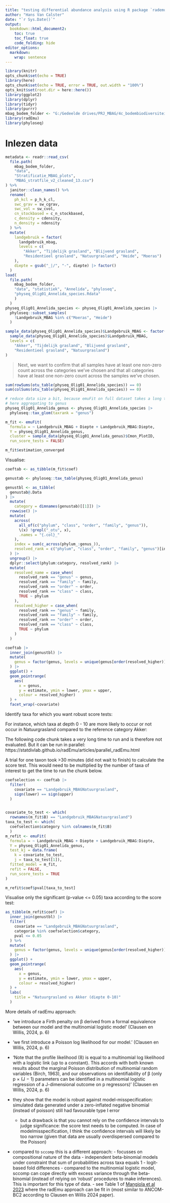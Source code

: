 ```yaml
---
title: "testing differential abundance analysis using R package `rademu`"
author: "Hans Van Calster"
date: "`r Sys.Date()`"
output:
  bookdown::html_document2:
    toc: true
    toc_float: true
    code_folding: hide
editor_options:
  markdown:
    wrap: sentence
---
```



```r
library(knitr)
opts_chunk$set(echo = TRUE)
library(here)
opts_chunk$set(echo = TRUE, error = TRUE, out.width = "100%")
opts_knit$set(root.dir = here::here())
library(ggplot2)
library(dplyr)
library(tidyr)
library(purrr)
mbag_bodem_folder <- "G:/Gedeelde drives/PRJ_MBAG/4c_bodembiodiversiteit" # nolint
library(radEmu)
library(phyloseq)
```

# Inlezen data

```r
metadata <- readr::read_csv(
  file.path(
    mbag_bodem_folder,
    "data", 
    "Stratificatie_MBAG_plots",
    "MBAG_stratfile_v2_cleaned_13.csv")
) %>%
  janitor::clean_names() %>%
  rename(
    ph_kcl = p_h_k_cl,
    swc_grav = sw_cgrav,
    swc_vol = sw_cvol,
    cn_stockbased = c_n_stockbased,
    c_density = cdensity,
    n_density = ndensity
  ) %>%
  mutate(
    landgebruik = factor(
      landgebruik_mbag,
      levels = c(
        "Akker", "Tijdelijk grasland", "Blijvend grasland",
        "Residentieel grasland", "Natuurgrasland", "Heide", "Moeras")
    ),
    diepte = gsub("_|/", "-", diepte) |> factor()
  )
load(
  file.path(
    mbag_bodem_folder,
    "data", "statistiek", "Annelida", "phyloseq",
    "physeq_Olig01_Annelida_species.Rdata"
    )
  )
physeq_Olig01_Annelida_species <- physeq_Olig01_Annelida_species |> 
  phyloseq::subset_samples(
    !Landgebruik_MBAG %in% c("Moeras", "Heide")
  )
```



```r
sample_data(physeq_Olig01_Annelida_species)$Landgebruik_MBAG <- factor(
  sample_data(physeq_Olig01_Annelida_species)$Landgebruik_MBAG,
  levels = c(
    "Akker", "Tijdelijk grasland", "Blijvend grasland",
    "Residentieel grasland", "Natuurgrasland")
)

```

>Next, we want to confirm that all samples have at least one non-zero count across the categories we’ve chosen and that all categories have at least one non-zero count across the samples we’ve chosen.

```r
sum(rowSums(otu_table(physeq_Olig01_Annelida_species)) == 0)
sum(colSums(otu_table(physeq_Olig01_Annelida_species)) == 0)
```

```r
# reduce data size a bit, because emuFit on full dataset takes a long time
# here aggregating to genus
physeq_Olig01_Annelida_genus <- physeq_Olig01_Annelida_species |>
  phyloseq::tax_glom(taxrank = "genus")
```



```r
m_fit <- emuFit(
  formula = ~ Landgebruik_MBAG + Diepte + Landgebruik_MBAG:Diepte, 
  Y = physeq_Olig01_Annelida_genus,
  cluster = sample_data(physeq_Olig01_Annelida_genus)$Cmon_PlotID,
  run_score_tests = FALSE) 

m_fit$estimation_converged
```

Visualise:

```r
coeftab <- as_tibble(m_fit$coef)

genustab <- phyloseq::tax_table(physeq_Olig01_Annelida_genus)

genustbl <- as_tibble(
  genustab@.Data
) |> 
  mutate(
    category = dimnames(genustab)[[1]]) |> 
  rowwise() |> 
  mutate(
    across(
      all_of(c("phylum", "class", "order", "family", "genus")),
      \(x) !grepl("_otu", x),
      .names = "{.col}_"
    ),
    index = sum(c_across(phylum_:genus_)),
    resolved_rank = c("phylum", "class", "order", "family", "genus")[index]
  ) |> 
  ungroup() |> 
  dplyr::select(phylum:category, resolved_rank) |> 
  mutate(
    resolved_name = case_when(
      resolved_rank == "genus" ~ genus,
      resolved_rank == "family" ~ family,
      resolved_rank == "order" ~ order,
      resolved_rank == "class" ~ class,
      TRUE ~ phylum
    ),
    resolved_higher = case_when(
      resolved_rank == "genus" ~ family,
      resolved_rank == "family" ~ family,
      resolved_rank == "order" ~ order,
      resolved_rank == "class" ~ class,
      TRUE ~ phylum
    )
  )

coeftab |>
  inner_join(genustbl) |> 
  mutate(
    genus = factor(genus, levels = unique(genus[order(resolved_higher)]))
  ) |> 
  ggplot() +
  geom_pointrange(
    aes(
      x = genus,
      y = estimate, ymin = lower, ymax = upper,
      colour = resolved_higher)
  ) + 
  facet_wrap(~covariate)

```

Identify taxa for which you want robust score tests:

For instance, which taxa at depth 0 - 10 are more likely to occur or not occur in Natuurgrasland compared to the reference category Akker:

The following code chunk takes a very long time to run and is therefore not evaluated.
But it can be run in parallel: https://statdivlab.github.io/radEmu/articles/parallel_radEmu.html

A trial for one taxon took >30 minutes (did not wait to finish) to calculate the score test.
This would need to be multiplied by the number of taxa of interest to get the time to run the chunk below.




```r
coefselection <- coeftab |> 
  filter(
    covariate == "Landgebruik_MBAGNatuurgrasland",
    sign(lower) == sign(upper)
  )


covariate_to_test <- which(
  rownames(m_fit$B) == "Landgebruik_MBAGNatuurgrasland")
taxa_to_test <- which(
  coefselection$category %in% colnames(m_fit$B)
  )
m_refit <- emuFit(
  formula = ~ Landgebruik_MBAG + Diepte + Landgebruik_MBAG:Diepte, 
  Y = physeq_Olig01_Annelida_genus,
  test_kj = data.frame(
    k = covariate_to_test, 
    j = taxa_to_test[1]),
  fitted_model = m_fit,
  refit = FALSE,
  run_score_tests = TRUE
)

m_refit$coef$pval[taxa_to_test]
```

Visualise only the significant (p-value <= 0.05) taxa according to the score test:

```r
as_tibble(m_refit$coef) |>
  inner_join(genustbl) |>
  filter(
    covariate == "Landgebruik_MBAGNatuurgrasland",
    categorie %in% coefselection$category,
    pval <= 0.05
  ) %>%
  mutate(
    genus = factor(genus, levels = unique(genus[order(resolved_higher)]))
  ) |> 
  ggplot() +
  geom_pointrange(
    aes(
      x = genus,
      y = estimate, ymin = lower, ymax = upper,
      colour = resolved_higher)
  ) +
  labs(
    title = "Natuurgrasland vs Akker (diepte 0-10)"
  )
```



More details of radEmu approach:

- ‘we introduce a Firth penalty on β derived from a formal equivalence between our model and the multinomial logistic model’ (Clausen en Willis, 2024, p. 6)

- ‘we first introduce a Poisson log likelihood for our model.’ (Clausen en Willis, 2024, p. 6)

- ‘Note that the profile likelihood (8) is equal to a multinomial log likelihood with a logistic link (up to a constant). This accords with both known results about the marginal Poisson distribution of multinomial random variables (Birch, 1963), and our observations on identifiability of β (only p × (J − 1) parameters can be identified in a multinomial logistic regression of a J-dimensional outcome on p regressors)’ (Clausen en Willis, 2024, p. 6)

- they show that the model is robust against model-misspecification: simulated data generated under a zero-inflated negative binomial (instead of poisson) still had favourable type I error
    - but a drawback is that you cannot rely on the confidence intervals to judge significance: the score test needs to be computed. In case of modelmisspecification, I think the confidence intervals will likely be too narrow (given that data are usually overdispersed compared to the Poisson)

- compared to `sccomp` this is a different approach:
		- focusses on compositional nature of the data
		- independent beta-binomial models under constraint that sum of probabilities across taxa equals 1
		- logit-based fold differences
		- compared to the multinomial logistic model, sccomp can cope directly with excess variance through the beta-binomial (instead of relying on 'robust' procedures to make inferences). This is important for this type of data.
		- see Table 1 of [Mangiola et al 2023](https://doi.org/10.1073/pnas.2203828120) where the radEmu approach can be fit in (most similar to ANCOM-BC2 according to Clausen en Willis 2024 paper).


